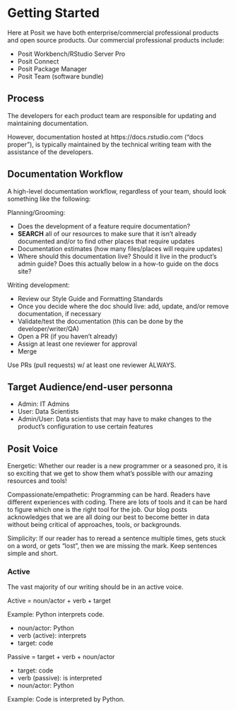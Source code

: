 # Getting Started

Here at Posit we have both enterprise/commercial professional products and open source products. Our commercial professional products include:

- Posit Workbench/RStudio Server Pro
- Posit Connect
- Posit Package Manager
- Posit Team (software bundle)


## Process

The developers for each product team are responsible for updating and maintaining documentation. 

However, documentation hosted at https://docs.rstudio.com ("docs proper"), is typically maintained by the technical writing team with the assistance of the developers.

## Documentation Workflow

A high-level documentation workflow, regardless of your team, should look something like the following:

Planning/Grooming:

- Does the development of a feature require documentation?
- **SEARCH** all of our resources to make sure that it isn't already documented and/or to find other places that require updates   
- Documentation estimates (how many files/places will require updates)
- Where should this documentation live? Should it live in the product's admin guide? Does this actually below in a how-to guide on the docs site?

Writing development:

- Review our Style Guide and Formatting Standards
- Once you decide where the doc should live:
add, update, and/or remove documentation, if necessary
- Validate/test the documentation (this can be done by the developer/writer/QA)
- Open a PR (if you haven't already)
- Assign at least one reviewer for approval
- Merge 

::: {.callout-important}
Use PRs (pull requests) w/ at least one reviewer ALWAYS.
:::

## Target Audience/end-user personna

- Admin: IT Admins
- User: Data Scientists
- Admin/User: Data scientists that may have to make changes to the product's configuration to use certain features

## Posit Voice

Energetic: Whether our reader is a new programmer or a seasoned pro, it is so exciting that we get to show them what’s possible with our amazing resources and tools!

Compassionate/empathetic: Programming can be hard. Readers have different experiences with coding. There are lots of tools and it can be hard to figure which one is the right tool for the job. Our blog posts acknowledges that we are all doing our best to become better in data without being critical of approaches, tools, or backgrounds.

Simplicity: If our reader has to reread a sentence multiple times, gets stuck on a word, or gets "lost", then we are missing the mark. Keep sentences simple and short.

### Active

The vast majority of our writing should be in an active voice.

Active = noun/actor + verb + target

Example: Python interprets code.

- noun/actor: Python
- verb (active): interprets
- target: code

Passive = target + verb + noun/actor

- target: code
- verb (passive): is interpreted
- noun/actor: Python

Example: Code is interpreted by Python.
